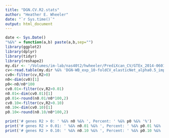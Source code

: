 ```yaml
---
title: "DGN.CV.R2.stats"
author: "Heather E. Wheeler"
date: "`r Sys.time()`"
output: html_document
---
```



```r
date <- Sys.Date()
"%&%" = function(a,b) paste(a,b,sep="")
library(ggplot2)
library(dplyr)
library(tidyr)
library(reshape2)
my.dir <- '/Volumes/im-lab/nas40t2/hwheeler/PrediXcan_CV/GTEx_2014-06013_release/transfers/PrediXmod/DGN-WB/DGN-calc-weights/'
cv<-read.table(my.dir %&% 'DGN-WB_exp_10-foldCV_elasticNet_alpha0.5_imputedSNPs_chr1-22_2015-02-02.txt',header=T)
cv0<-filter(cv,R2>0)
n0<-dim(cv0)[1]
p0<-n0/n0*100
cv0.01<-filter(cv,R2>0.01)
n0.01<-dim(cv0.01)[1]
p0.01<-round(n0.01/n0*100,2)
cv0.10<-filter(cv,R2>0.10)
n0.10<-dim(cv0.10)[1]
p0.10<-round(n0.10/n0*100,2)

print('# genes R2 > 0: ' %&% n0 %&% ', Percent: ' %&% p0 %&% '%')
print('# genes R2 > 0.01: ' %&% n0.01 %&% ', Percent: ' %&% p0.01 %&% '%')
print('# genes R2 > 0.10: ' %&% n0.10 %&% ', Percent: ' %&% p0.10 %&% '%')
```


